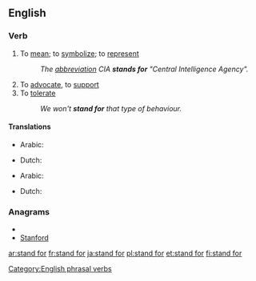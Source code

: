==English==

===Verb===
{{en-verb|inf=to [[stand]] [[for]]|stands for|standing for|stood for}}

# {{idiom|said of [[abbreviation]]s}} To [[mean]]; to [[symbolize]]; to [[represent]]
#: ''The [[abbreviation]] CIA '''stands for''' "Central Intelligence Agency".''
# To [[advocate]], to [[support]]
# To [[tolerate]]
#: ''We won't '''stand for''' that type of behaviour.''

====Translations====

{{trans-top|to mean, symbolize or represent}}
* Arabic: {{Arab|[[إستند]]}} {{IPAchar|(istánada)}}
{{trans-mid}}
* Dutch: {{t-|nl|staan voor}}
{{trans-bottom}}

{{trans-top|to advocate or support}}
* Arabic: {{Arab|[[ساند]]}} {{IPAchar|(sânada)}}
{{trans-mid}}
* Dutch: {{t-|nl|voorstaan}}
{{trans-bottom}}

===Anagrams===
* {{alphagram|adfnorst}}
* [[Stanford#English|Stanford]]

[[Category:English phrasal verbs]]

[[ar:stand for]]
[[fr:stand for]]
[[ja:stand for]]
[[pl:stand for]]
[[et:stand for]]
[[fi:stand for]]